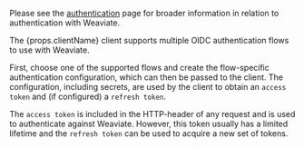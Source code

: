 Please see the [authentication](/developers/weaviate/configuration/authentication) page for broader information in relation to authentication with Weaviate.

<p>The {props.clientName} client supports multiple OIDC authentication flows to use with Weaviate.</p>

First, choose one of the supported flows and create the flow-specific authentication configuration, which can then be passed to the client. The configuration, including secrets, are used by the client to obtain an `access token` and (if configured) a `refresh token`.

The `access token` is included in the HTTP-header of any request and is used to authenticate against Weaviate. However, this token usually has a limited lifetime and the `refresh token` can be used to acquire a new set of tokens.